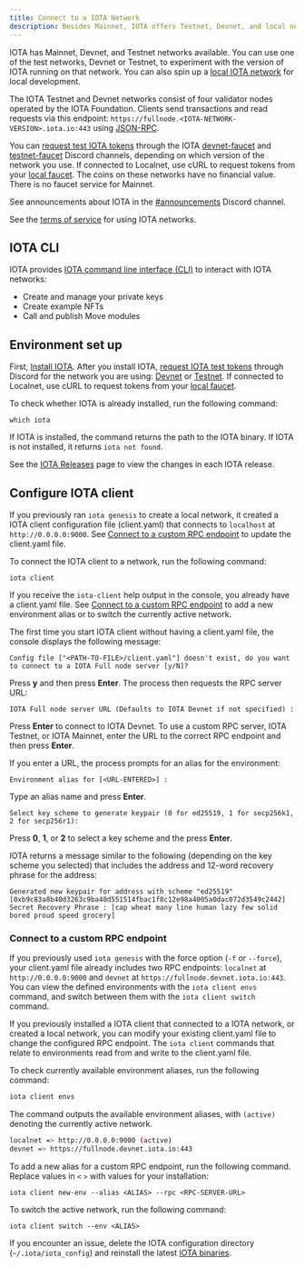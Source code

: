 ```yaml
---
title: Connect to a IOTA Network
description: Besides Mainnet, IOTA offers Testnet, Devnet, and local networks that you can connect to for development. You can also configure a custom RPC endpoint. 
---
```



IOTA has Mainnet, Devnet, and Testnet networks available. You can use one of the test networks, Devnet or Testnet, to experiment with the version of IOTA running on that network. You can also spin up a [local IOTA network](local-network.mdx) for local development. 

<AlphaNet />

The IOTA Testnet and Devnet networks consist of four validator nodes operated by the IOTA Foundation. Clients send transactions and read requests via this endpoint: `https://fullnode.<IOTA-NETWORK-VERSION>.iota.io:443` using [JSON-RPC](/references/iota-api/json-rpc-format.mdx).

You can [request test IOTA tokens](get-coins.mdx) through the IOTA [devnet-faucet](https://discordapp.com/channels/916379725201563759/971488439931392130) and [testnet-faucet](https://discord.com/channels/916379725201563759/1037811694564560966) Discord channels, depending on which version of the network you use. If connected to Localnet, use cURL to request tokens from your [local faucet](local-network.mdx#use-the-local-faucet). The coins on these networks have no financial value. There is no faucet service for Mainnet.

See announcements about IOTA in the [#announcements](https://discord.com/channels/916379725201563759/925109817834631189) Discord channel.

See the [terms of service](https://iota.io/terms/) for using IOTA networks.

<DataWipe />

## IOTA CLI

IOTA provides [IOTA command line interface (CLI)](/references/cli/client.mdx) to interact with IOTA networks:

- Create and manage your private keys
- Create example NFTs
- Call and publish Move modules


## Environment set up

First, [Install IOTA](iota-install.mdx#install-binaries). After you install IOTA, [request IOTA test tokens](get-coins.mdx) through Discord for the network you are using: [Devnet](https://discordapp.com/channels/916379725201563759/971488439931392130) or [Testnet](https://discord.com/channels/916379725201563759/1037811694564560966). If connected to Localnet, use cURL to request tokens from your [local faucet](local-network.mdx#use-the-local-faucet).

To check whether IOTA is already installed, run the following command:

```shell
which iota
```

If IOTA is installed, the command returns the path to the IOTA binary. If IOTA is not installed, it returns `iota not found`.

See the [IOTA Releases](https://github.com/iotaledger/iota/releases) page to view the changes in each IOTA release.

## Configure IOTA client

If you previously ran `iota genesis` to create a local network, it created a IOTA client configuration file (client.yaml) that connects to `localhost` at `http://0.0.0.0:9000`. See [Connect to a custom RPC endpoint](#connect-to-a-custom-rpc-endpoint) to update the client.yaml file.

To connect the IOTA client to a network, run the following command:

```shell
iota client
```

If you receive the `iota-client` help output in the console, you already have a client.yaml file. See [Connect to a custom RPC endpoint](#connect-to-a-custom-rpc-endpoint) to add a new environment alias or to switch the currently active network.

The first time you start IOTA client without having a client.yaml file, the console displays the following message:

```
Config file ["<PATH-TO-FILE>/client.yaml"] doesn't exist, do you want to connect to a IOTA Full node server [y/N]?
```

Press **y** and then press **Enter**. The process then requests the RPC server URL: 

```
IOTA Full node server URL (Defaults to IOTA Devnet if not specified) :
```

Press **Enter** to connect to IOTA Devnet. To use a custom RPC server, IOTA Testnet, or IOTA Mainnet, enter the URL to the correct RPC endpoint and then press **Enter**.

If you enter a URL, the process prompts for an alias for the environment:

```
Environment alias for [<URL-ENTERED>] :
```
Type an alias name and press **Enter**.

```
Select key scheme to generate keypair (0 for ed25519, 1 for secp256k1, 2 for secp256r1):
```

Press **0**, **1**, or **2** to select a key scheme and the press **Enter**.

IOTA returns a message similar to the following (depending on the key scheme you selected) that includes the address and 12-word recovery phrase for the address:

```
Generated new keypair for address with scheme "ed25519" [0xb9c83a8b40d3263c9ba40d551514fbac1f8c12e98a4005a0dac072d3549c2442]
Secret Recovery Phrase : [cap wheat many line human lazy few solid bored proud speed grocery]
```

### Connect to a custom RPC endpoint

<AlphaNet />

If you previously used `iota genesis` with the force option (`-f` or `--force`), your client.yaml file already includes two RPC endpoints: `localnet` at `http://0.0.0.0:9000` and `devnet` at `https://fullnode.devnet.iota.io:443`. You can view the defined environments with the `iota client envs` command, and switch between them with the `iota client switch` command.

If you previously installed a IOTA client that connected to a IOTA network, or created a local network, you can modify your existing client.yaml file to change the configured RPC endpoint. The `iota client` commands that relate to environments read from and write to the client.yaml file.

To check currently available environment aliases, run the following command: 

```sh
iota client envs
```

<AlphaNet />

The command outputs the available environment aliases, with `(active)` denoting the currently active network.
```sh
localnet => http://0.0.0.0:9000 (active)
devnet => https://fullnode.devnet.iota.io:443
```

To add a new alias for a custom RPC endpoint, run the following command. Replace values in `<` `>` with values for your installation:

```shell
iota client new-env --alias <ALIAS> --rpc <RPC-SERVER-URL>
```

To switch the active network, run the following command:

```shell
iota client switch --env <ALIAS>
```

If you encounter an issue, delete the IOTA configuration directory (`~/.iota/iota_config`) and reinstall the latest [IOTA binaries](iota-install.mdx#install-binaries).
